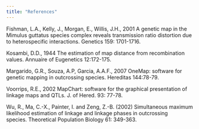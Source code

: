 ```yaml
---
title: "References"
---
```


Fishman, L.A., Kelly, J., Morgan, E., Willis, J.H., 2001 A genetic map in the Mimulus guttatus species complex reveals transmission ratio distortion due to heterospecific interactions. Genetics 159: 1701-1716.

Kosambi, D.D., 1944 The estimation of map distance from recombination values. Annuaire of Eugenetics 12:172-175.

Margarido, G.R., Souza, A.P, Garcia, A.A.F., 2007 OneMap: software for genetic mapping in outcrossing species. Hereditas 144:78-79.

Voorrips, R.E., 2002 MapChart: software for the graphical presentation of linkage maps and QTLs. J. of Hered. 93: 77-78.

Wu, R., Ma, C.-X., Painter, I. and Zeng, Z.-B. (2002) Simultaneous maximum likelihood estimation of linkage and linkage phases in outcrossing species. Theoretical Population Biology 61: 349-363.